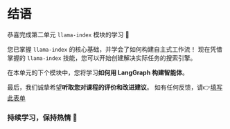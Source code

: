 # 结语

恭喜完成第二单元 `llama-index` 模块的学习 🥳

您已掌握 `llama-index` 的核心基础，并学会了如何构建自主式工作流！
现在凭借掌握的 `llama-index` 技能，您可以开始创建解决实际任务的搜索引擎。

在本单元的下个模块中，您将学习**如何用 LangGraph 构建智能体**。

最后，我们诚挚希望**听取您对课程的评价和改进建议**。
如有任何反馈，请👉[填写此表单](https://docs.google.com/forms/d/e/1FAIpQLSe9VaONn0eglax0uTwi29rIn4tM7H2sYmmybmG5jJNlE5v0xA/viewform?usp=dialog)

### 持续学习，保持热情 🤗
